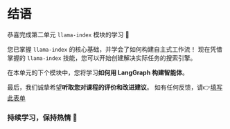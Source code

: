 # 结语

恭喜完成第二单元 `llama-index` 模块的学习 🥳

您已掌握 `llama-index` 的核心基础，并学会了如何构建自主式工作流！
现在凭借掌握的 `llama-index` 技能，您可以开始创建解决实际任务的搜索引擎。

在本单元的下个模块中，您将学习**如何用 LangGraph 构建智能体**。

最后，我们诚挚希望**听取您对课程的评价和改进建议**。
如有任何反馈，请👉[填写此表单](https://docs.google.com/forms/d/e/1FAIpQLSe9VaONn0eglax0uTwi29rIn4tM7H2sYmmybmG5jJNlE5v0xA/viewform?usp=dialog)

### 持续学习，保持热情 🤗
